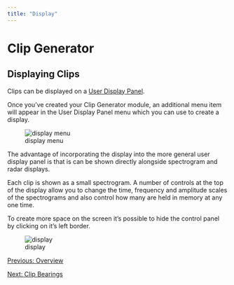 ```yaml
---
title: "Display"
---
```

Clip Generator
==============

Displaying Clips
----------------

Clips can be displayed on a [User Display Panel](../../../displays/userDisplayHelp/docs/userDisplayPanel.html).

Once you've created your Clip Generator module, an additional menu item will appear in the User Display Panel menu which you can use to create a display.

  
![display menu](images/DisplayMenu.png)  

The advantage of incorporating the display into the more general user display panel is that is can be shown directly alongside spectrogram and radar displays.

Each clip is shown as a small spectrogram. A number of controls at the top of the display allow you to change the time, frequency and amplitude scales of the spectrograms and also control how many are held in memory at any one time.

To create more space on the screen it's possible to hide the control panel by clicking on it's left border.

  
![display](images/ClipGenerator.png)  

[Previous: Overview](ClipGenerator.html)

[Next: Clip Bearings](ClipGeneratorBearings.html)
